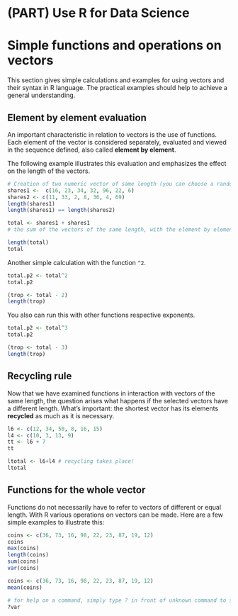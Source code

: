 # (PART) Use R for Data Science {-}

# Simple functions and operations on vectors 

This section gives simple calculations and examples for using vectors and their syntax in R language. The practical examples should help to achieve a general understanding.  


## Element by element evaluation

An important characteristic in relation to vectors is the use of functions. Each element of the vector is considered separately, evaluated and viewed in the sequence defined, also called **element by element**. 

The following example illustrates this evaluation and emphasizes the effect on the length of the vectors.
```r
# Creation of two numeric vector of same length (you can choose a random name)
shares1 <-  c(16, 23, 34, 32, 96, 22, 6)
shares2 <- c(11, 33, 2, 8, 36, 4, 69)
length(shares1)
length(shares1) == length(shares2)

total <- shares1 + shares1
# the sum of the vectors of the same length, with the element by element sums

length(total)
total

```

Another simple calculation with the function `^2`.


```r
total.p2 <- total^2
total.p2

(trop <- total - 2)
length(trop)
```

You also can run this with other functions respective exponents.


```r
total.p2 <- total^3
total.p2

(trop <- total - 3)
length(trop)
```

## Recycling rule


Now that we have examined functions in interaction with vectors of the same length, the question arises what happens if the selected vectors have a different length. What's important: the shortest vector has its elements **recycled** as much as it is necessary.

```r
l6 <- c(12, 34, 50, 8, 16, 15)
l4 <- c(10, 3, 13, 9)
tt <- l6 + 7
tt

ltotal <- l6+l4 # recycling takes place!
ltotal
```


## Functions for the whole vector

Functions do not necessarily have to refer to vectors of different or equal length. With R various operations on vectors can be made.
Here are a few simple examples to illustrate this:

```r
coins <- c(36, 73, 16, 98, 22, 23, 87, 19, 12)
coins
max(coins)
length(coins)
sum(coins)
var(coins)

coins <- c(36, 73, 16, 98, 22, 23, 87, 19, 12)
mean(coins)

# for help on a command, simply type ? in front of unknown command to search for explanation
?var

```







